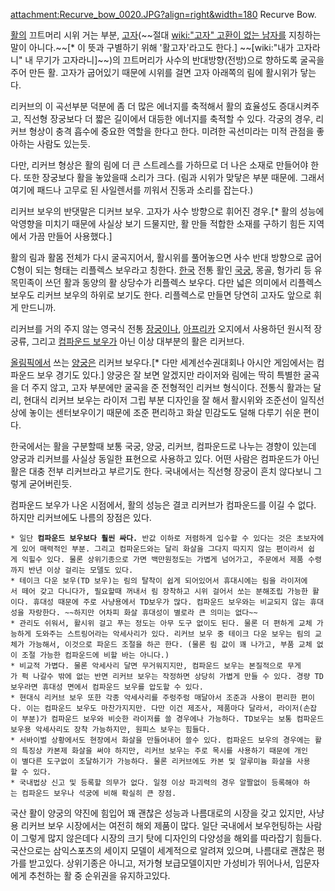 attachment:Recurve_bow_0020.JPG?align=right&width=180
Recurve Bow. 

[[활]]의 끄트머리 시위 거는 부분, [[고자/동음이의어#s-2.3.1|고자]](~~절대 [[wiki:"고자" 고환이 없는 남자]]를 지칭하는 말이 아니다.~~[* 이 뜻과 구별하기 위해 '활고자'라고도 한다.] ~~[wiki:"내가 고자라니" 내 무기가 고자라니]~~)의 끄트머리가 사수의 반대방향(전방)으로 향하도록 굴곡을 주어 만든 활. 고자가 굽어있기 때문에 시위를 걸면 고자 아래쪽의 림에 활시위가 닿는다.

리커브의 이 곡선부분 덕분에 좀 더 많은 에너지를 축적해서 활의 효율성도 증대시켜주고, 직선형 장궁보다 더 짧은 길이에서 대등한 에너지를 축적할 수 있다. 각궁의 경우, 리커브 형상이 충격 흡수에 중요한 역할을 한다고 한다. 미려한 곡선미라는 미적 관점을 좋아하는 사람도 있는듯.

다만, 리커브 형상은 활의 림에 더 큰 스트레스를 가하므로 더 나은 소재로 만들어야 한다. 또한 장궁보다 활을 놓았을때 소리가 크다. (림과 시위가 맞닿은 부분 때문에. 그래서 여기에 패드나 고무로 된 사일렌서를 끼워서 진동과 소리를 잡는다.)

리커브 보우의 반댓말은 디커브 보우. 고자가 사수 방향으로 휘어진 경우.[* 활의 성능에 악영향을 미치기 때문에 사실상 보기 드물지만, 활 만들 적합한 소재를 구하기 힘든 지역에서 가끔 만들어 사용했다.]

활의 림과 활몸 전체가 다시 굴곡지어서, 활시위를 풀어놓으면 사수 반대 방향으로 굽어 C형이 되는 형태는 리플렉스 보우라고 칭한다. [[한국]] 전통 활인 [[국궁]], 몽골, 헝가리 등 유목민족이 쓰던 활과 동양의 활 상당수가 리플렉스 보우다.
다만 넓은 의미에서 리플렉스 보우도 리커브 보우의 하위로 보기도 한다. 리플렉스로 만들면 당연히 고자도 앞으로 휘게 만드니까.

리커브를 거의 주지 않는 영국식 전통 [[장궁]]이나, [[아프리카]] 오지에서 사용하던 원시적 장궁류, 그리고 [[컴파운드 보우]]가 아닌 이상 대부분의 활은 리커브다.

[[올림픽]]에서 쓰는 [[양궁]]은 리커브 보우다.[* 다만 세계선수권대회나 아시안 게임에서는 컴파운드 보우 경기도 있다.] 양궁은 잘 보면 알겠지만 라이저와 림에는 딱히 특별한 굴곡을 더 주지 않고, 고자 부분에만 굴곡을 준 전형적인 리커브 형식이다. 전통식 활과는 달리, 현대식 리커브 보우는 라이저 그립 부분 디자인을 잘 해서 활시위와 조준선이 일직선상에 놓이는 센터보우이기 때문에 조준 편리하고 화살 민감도도 덜해 다루기 쉬운 편이다.

한국에서는 활을 구분할때 보통 국궁, 양궁, 리커브, 컴파운드로 나누는 경향이 있는데 양궁과 리커브를 사실상 동일한 표현으로 사용하고 있다. 어떤 사람은 컴파운드가 아닌 활은 대충 전부 리커브라고 부르기도 한다. 국내에서는 직선형 장궁이 흔치 않다보니 그렇게 굳어버린듯.

컴파운드 보우가 나온 시점에서, 활의 성능은 결코 리커브가 컴파운드를 이길 수 없다. 하지만 리커브에도 나름의 장점은 있다.
 * 일단 '''컴파운드 보우보다 훨씬 싸다.''' 반값 이하로 저렴하게 입수할 수 있다는 것은 초보자에게 있어 매력적인 부분. 그리고 컴파운드와는 달리 화살을 그다지 따지지 않는 편이라서 쉽게 익힐수 있다. 물론 상위기종으로 가면 백만원정도는 가볍게 넘어가고, 주문에서 제품 수령까지 반년 이상 걸리는 모델도 있다.
 * 테이크 다운 보우(TD 보우)는 림의 탈착이 쉽게 되어있어서 휴대시에는 림을 라이저에서 떼어 갖고 다니다가, 필요할때 꺼내서 림 장착하고 시위 걸어서 쏘는 분해조립 가능한 활이다. 휴대성 때문에 주로 사냥용에서 TD보우가 많다. 컴파운드 보우와는 비교되지 않는 휴대성을 자랑한다. ~~하지만 어차피 화살 휴대성이 별로라 큰 의미는 없다~~
 * 관리도 쉬워서, 활시위 걸고 푸는 정도는 아무 도구 없이도 된다. 물론 더 편하게 교체 가능하게 도와주는 스트링어라는 악세사리가 있다. 리커브 보우 중 테이크 다운 보우는 림의 교체가 가능해서, 이것으로 파운드 조절을 하곤 한다. (물론 림 값이 꽤 나가고, 부품 교체 없이 조절 가능한 컴파운드에 비할 바는 아니다.)
 * 비교적 가볍다. 물론 악세사리 달면 무거워지지만, 컴파운드 보우는 본질적으로 무게가 퍽 나갈수 밖에 없는 반면 리커브 보우는 작정하면 상당히 가볍게 만들 수 있다. 경량 TD보우라면 휴대성 면에서 컴파운드 보우를 압도할 수 있다.
 * 현대식 리커브 보우 또한 각종 악세사리를 주렁주렁 매달아서 조준과 사용이 편리한 편이다. 이는 컴파운드 보우도 마찬가지지만. 다만 이건 제조사, 제품마다 달라서, 라이저(손잡이 부분)가 컴파운드 보우와 비슷한 라이저를 쓸 경우에나 가능하다. TD보우는 보통 컴파운드보우용 악세사리도 장착 가능하지만, 원피스 보우는 힘들다.
 * 서바이벌 상황에서도 현장에서 화살을 만들어내어 쓸수 있다. 컴파운드 보우의 경우에는 활의 특징상 카본제 화살을 써야 하지만, 리커브 보우는 주로 목시를 사용하기 때문에 개인이 별다른 도구없이 조달하기가 가능하다. 물론 리커브에도 카본 및 알루미늄 화살을 사용할 수 있다.
 * 국내법상 신고 및 등록할 의무가 없다. 일정 이상 파괴력의 경우 알짤없이 등록해야 하는 컴파운드 보우나 석궁에 비해 확실히 큰 장점.

국산 활이 양궁의 약진에 힘입어 꽤 괜찮은 성능과 나름대로의 시장을 갖고 있지만, 사냥용 리커브 보우 시장에서는 여전히 해외 제품이 많다. 일단 국내에서 보우헌팅하는 사람이 그렇게 많지 않은데다 시장의 크기 탓에 디자인의 다양성을 해외를 따라잡기 힘들다. 국산으로는 삼익스포츠의 세이지 모델이 세계적으로 알려져 있으며, 나름대로 괜찮은 평가를 받고있다. 상위기종은 아니고, 저가형 보급모델이지만 가성비가 뛰어나서, 입문자에게 추천하는 활 중 순위권을 유지하고있다.
